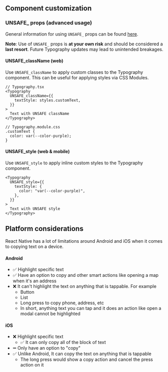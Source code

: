 ## Component customization

### UNSAFE\_ props (advanced usage)

General information for using `UNSAFE_` props can be found
[here](/guides/customizing-components).

**Note**: Use of `UNSAFE_` props is **at your own risk** and should be
considered a **last resort**. Future Typography updates may lead to unintended
breakages.

#### UNSAFE_className (web)

Use `UNSAFE_className` to apply custom classes to the Typography component. This
can be useful for applying styles via CSS Modules.

```tsx
// Typography.tsx
<Typography
  UNSAFE_className={{
    textStyle: styles.customText,
  }}
>
  Text with UNSAFE className
</Typography>

// Typography.module.css
.customText {
  color: var(--color-purple);
}
```

#### UNSAFE_style (web & mobile)

Use `UNSAFE_style` to apply inline custom styles to the Typography component.

```tsx
<Typography
  UNSAFE_style={{
    textStyle: {
      color: "var(--color-purple)",
    },
  }}
>
  Text with UNSAFE style
</Typography>
```

## Platform considerations

React Native has a lot of limitations around Android and iOS when it comes to
copying text on a device.

#### Android

- ✅ Highlight specific text
- ✅ Have an option to copy and other smart actions like opening a map when it's
  an address
- ❌ It can't highlight the text on anything that is tappable. For example
  - Button
  - List
  - Long press to copy phone, address, etc
  - In short, anything text you can tap and it does an action like open a modal
    cannot be highlighted

#### iOS

- ❌ Highlight specific text
  - ✅ It can only copy all of the block of text
- ➖ Only have an option to "copy"
- ✅ Unlike Android, It can copy the text on anything that is tappable
  - The long press would show a copy action and cancel the press action on it
